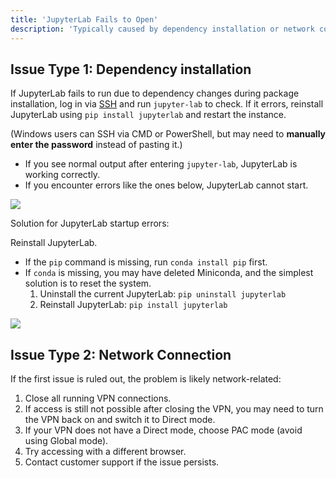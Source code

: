 ```yaml
---
title: 'JupyterLab Fails to Open'
description: 'Typically caused by dependency installation or network connection issues.'
---
```


## Issue Type 1: Dependency installation

If JupyterLab fails to run due to dependency changes during package installation, log in via [SSH](/container-instance/ssh) and run `jupyter-lab` to check. If it errors, reinstall JupyterLab using `pip install jupyterlab` and restart the instance.

(Windows users can SSH via CMD or PowerShell, but may need to **manually enter the password** instead of pasting it.)

- If you see normal output after entering `jupyter-lab`, JupyterLab is working correctly. 
- If you encounter errors like the ones below, JupyterLab cannot start.

![](/images/faq-jupyterlab-fails-1.png)

Solution for JupyterLab startup errors: 

Reinstall JupyterLab. 

- If the `pip` command is missing, run `conda install pip` first. 
- If `conda` is missing, you may have deleted Miniconda, and the simplest solution is to reset the system.
    1. Uninstall the current JupyterLab: `pip uninstall jupyterlab`
    2. Reinstall JupyterLab: `pip install jupyterlab`

![](/images/faq-jupyterlab-fails-2.png)

## Issue Type 2: Network Connection

If the first issue is ruled out, the problem is likely network-related:

1. Close all running VPN connections.
2. If access is still not possible after closing the VPN, you may need to turn the VPN back on and switch it to Direct mode. 
3. If your VPN does not have a Direct mode, choose PAC mode (avoid using Global mode).
4. Try accessing with a different browser.
5. Contact customer support if the issue persists.